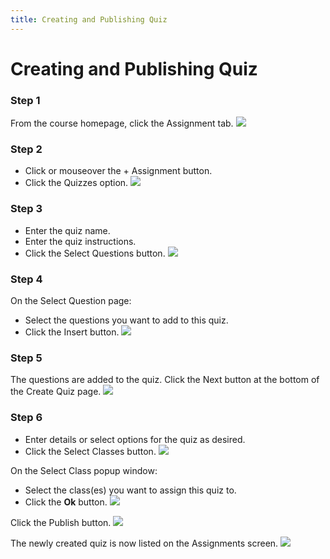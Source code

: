 ```yaml
--- 
title: Creating and Publishing Quiz
--- 
```



# Creating and Publishing Quiz

### Step 1 
From the course homepage, click the Assignment tab.
![](/img/ulearning/teacher/assignments18.png)

### Step 2

- Click or mouseover the + Assignment button.
- Click the Quizzes option.
![](/img/ulearning/teacher/assignments19.png)

### Step 3

- Enter the quiz name.
- Enter the quiz instructions.
- Click the Select Questions button.
![](/img/ulearning/teacher/assignments20.png)

### Step 4 
On the Select Question page:
- Select the questions you want to add to this quiz.
- Click the Insert button.
![](/img/ulearning/teacher/assignments21.png)

### Step 5 
The questions are added to the quiz. Click the Next button at the bottom of the Create Quiz page.
![](/img/ulearning/teacher/assignments22.png)

### Step 6

- Enter details or select options for the quiz as desired.
- Click the Select Classes button.
![](/img/ulearning/teacher/assignments23.png)

On the Select Class popup window:
- Select the class(es) you want to assign this quiz to.
- Click the **Ok** button.
![](/img/ulearning/teacher/assignments24.png)

Click the Publish button.
![](/img/ulearning/teacher/assignments25.png)

The newly created quiz is now listed on the Assignments screen.
![](/img/ulearning/teacher/assignments26.png)